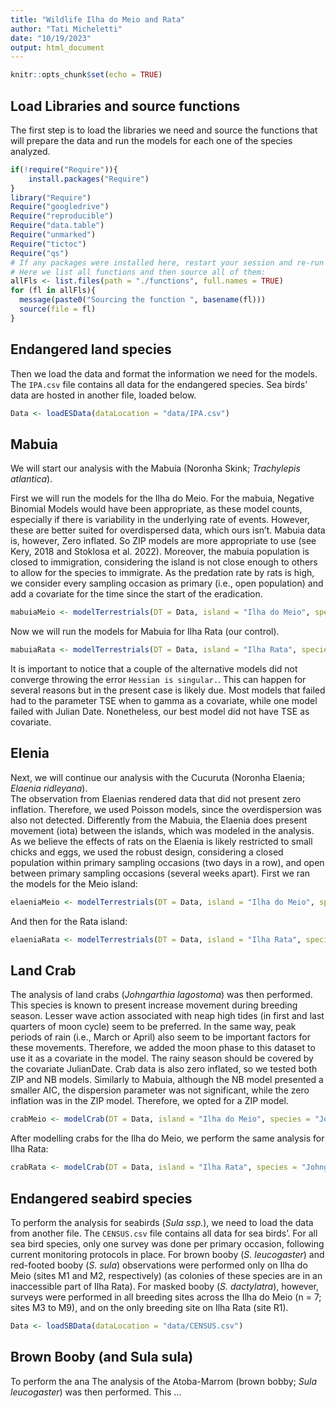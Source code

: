 ```yaml
---
title: "Wildlife Ilha do Meio and Rata"
author: "Tati Micheletti"
date: "10/19/2023"
output: html_document
---
```


```r
knitr::opts_chunk$set(echo = TRUE)
```

## Load Libraries and source functions

The first step is to load the libraries we need and source the functions that will prepare the data 
and run the models for each one of the species analyzed.

```r
if(!require("Require")){
    install.packages("Require")
}
library("Require")
Require("googledrive")
Require("reproducible")
Require("data.table")
Require("unmarked")
Require("tictoc")
Require("qs")
# If any packages were installed here, restart your session and re-run the code!
# Here we list all functions and then source all of them:
allFls <- list.files(path = "./functions", full.names = TRUE)
for (fl in allFls){
  message(paste0("Sourcing the function ", basename(fl))) 
  source(file = fl) 
}
```

## Endangered land species

Then we load the data and format the information we need for the models. The `IPA.csv` file contains 
all data for the endangered species. Sea birds' data are hosted in another file, loaded below.

```r
Data <- loadESData(dataLocation = "data/IPA.csv")
```

## Mabuia  

We will start our analysis with the Mabuia (Noronha Skink; *Trachylepis atlantica*).   

First we will run the models for the Ilha do Meio. For the mabuia, Negative 
Binomial Models would have been appropriate, as these model counts, especially if there is variability in the underlying rate of events. However, these are better suited for overdispersed data, which ours 
isn't. Mabuia data is, however, Zero inflated. So ZIP models are more appropriate to use (see Kery, 
2018 and Stoklosa et al. 2022). Moreover, the mabuia population is closed to immigration, considering 
the island is not close enough to others to allow for the species to immigrate. As the predation rate 
by rats is high, we consider every sampling occasion as primary (i.e., open population) and add a 
covariate for the time since the start of the eradication.

```r
mabuiaMeio <- modelTerrestrials(DT = Data, island = "Ilha do Meio", species = "Trachylepis atlantica")
```

Now we will run the models for Mabuia for Ilha Rata (our control). 

```r
mabuiaRata <- modelTerrestrials(DT = Data, island = "Ilha Rata", species = "Trachylepis atlantica")
```

It is important to notice that a couple of the alternative models did not converge 
throwing the error `Hessian is singular.`. This can happen for several reasons 
but in the present case is likely due. Most models that failed had to the parameter 
TSE when to gamma as a covariate, while one model failed with Julian Date. 
Nonetheless, our best model did not have TSE as covariate.

## Elenia  

Next, we will continue our analysis with the Cucuruta (Noronha Elaenia; *Elaenia ridleyana*).  
The observation from Elaenias rendered data that did not present zero inflation. Therefore, 
we used Poisson models, since the overdispersion was also not detected. Differently 
from the Mabuia, the Elaenia does present movement (iota) between the islands, which 
was modeled in the analysis. As we believe the effects of rats on the Elaenia is 
likely restricted to small chicks and eggs, we used the robust design, considering 
a closed population within primary sampling occasions (two days in a row), and open between 
primary sampling occasions (several weeks apart). First we ran the models for the Meio 
island:  

```r
elaeniaMeio <- modelTerrestrials(DT = Data, island = "Ilha do Meio", species = "Elaenia ridleyana")
```

And then for the Rata island:  

```r
elaeniaRata <- modelTerrestrials(DT = Data, island = "Ilha Rata", species = "Elaenia ridleyana")
```

## Land Crab  

The analysis of land crabs (*Johngarthia lagostoma*) was then performed. This 
species is known to present increase movement during breeding season. Lesser 
wave action associated with neap high tides (in first and last quarters of moon 
cycle) seem to be preferred. In the same way, peak periods of rain (i.e., March 
or April) also seem to be important factors for these movements. Therefore, we 
added the moon phase to this dataset to use it as a covariate in the model. The 
rainy season should be covered by the covariate JulianDate. Crab data is also 
zero inflated, so we tested both ZIP and NB models. Similarly to Mabuia, although 
the NB model presented a smaller AIC, the dispersion parameter was not significant, 
while the zero inflation was in the ZIP model. Therefore, we opted for a ZIP model.

```r
crabMeio <- modelCrab(DT = Data, island = "Ilha do Meio", species = "Johngarthia lagostoma")
```

After modelling crabs for the Ilha do Meio, we perform the same analysis for Ilha Rata:

```r
crabRata <- modelCrab(DT = Data, island = "Ilha Rata", species = "Johngarthia lagostoma")
```

## Endangered seabird species

To perform the analysis for seabirds (*Sula ssp.*), we need to load the data from another file. 
The `CENSUS.csv` file contains all data for sea birds'. For all sea bird species, 
only one survey was done per primary occasion, following current monitoring 
protocols in place. For brown booby (*S. leucogaster*) 
and red-footed booby (*S. sula*) observations were performed only on Ilha do 
Meio (sites M1 and M2, respectively) (as colonies of these species are 
in an inaccessible part of Ilha Rata). For masked booby (*S. dactylatra*), 
however, surveys were performed in all breeding sites across the Ilha do Meio 
(n = 7; sites M3 to M9), and on the only breeding site on Ilha Rata (site R1).

```r
Data <- loadSBData(dataLocation = "data/CENSUS.csv")
```

##  Brown Booby  (and Sula sula)

To perform the ana The analysis of the Atoba-Marrom (brown bobby; *Sula 
leucogaster*) was then performed. This ...
